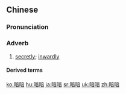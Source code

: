 {{also|暗闇}}
==Chinese==
{{zh-forms}}

===Pronunciation===
{{zh-pron
|m=àn'àn
|c=am3 am3
|h=pfs=am-am
|cat=adv
}}

===Adverb===
{{zh-adv}}

# [[secretly]]; [[inwardly]]

====Derived terms====
{{zh-der|暗戀}}

{{zh-cat|Intermediate}}

[[ko:暗暗]]
[[hu:暗暗]]
[[ja:暗暗]]
[[sr:暗暗]]
[[uk:暗暗]]
[[zh:暗暗]]